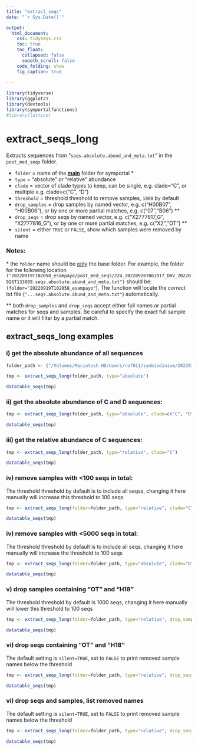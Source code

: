 ```yaml
---
title: "extract_seqs"
date: "`r Sys.Date()`"

output:
  html_document:
    css: tidyseqs.css
    toc: true
    toc_float:
      collapsed: false
      smooth_scroll: false
    code_folding: show
    fig_caption: true
    
---
```



```r
library(tidyverse)
library(ggplot2)
library(devtools)
library(symportalfunctions)
#library(lattice)

```

# extract_seqs_long

Extracts sequences from "`seqs.absolute.abund_and_meta.txt`" in the `post_med_seqs` folder.

-   `folder` = name of the [**main**]{.underline} folder for symportal \*
-   `type` = "absolute" or "relative" abundance
-   `clade` = vector of clade types to keep, can be single, e.g. clade="C", or multiple e.g. clade=c("C", "D")
-   `threshold` = threshold threshold to remove samples, `1000` by default
-   `drop_samples` = drop samples by named vector, e.g. c("H00B07", "H00B06"), or by one or more partial matches, e.g. c("07","B06") \*\*
-   `drop_seqs` = drop seqs by named vector, e.g. c("X2777817_G", "X2777816_G"), or by one or more partial matches, e.g. c("X2","OT") \*\*
-   `silent` = either `TRUE` or `FALSE`, show which samples were removed by name

### Notes:

\* the `folder` name should be [only]{.underline} the base folder. For example, the folder for the following location `("20220919T102058_esampayo/post_med_seqs/224_20220926T061917_DBV_20220926T133809.seqs.absolute.abund_and_meta.txt")` should be: `(folder="20220919T102058_esampayo"`). The function will locate the correct txt file (`"...seqs.absolute.abund_and_meta.txt"`) automatically.

\*\* both `drop_samples` and `drop_seqs` accept either full names or partial matches for seqs and samples. Be careful to specify the exact full sample name or it will filter by a partial match.

## extract_seqs_long examples

### i) get the absolute abundance of all sequences

```r

folder_path <- ("/Volumes/Macintosh HD/Users/rof011/symbiodinium/20230120T102936_esampayo") 

tmp <- extract_seqs_long(folder_path, type="absolute")

datatable_seqs(tmp)
```

### ii) get the absolute abundance of C and D sequences:

```r


tmp <- extract_seqs_long(folder_path, type="absolute", clade=c("C", "D"))

datatable_seqs(tmp)
```

### iii) get the relative abundance of C sequences:

```r
tmp <- extract_seqs_long(folder_path, type="relative", clade="C")

datatable_seqs(tmp)
```

### iv) remove samples with \<100 seqs in total:

The threshold threshold by default is to include all seqss, changing it here manually will increase this threshold to 100 seqs

```r
tmp <- extract_seqs_long(folder=folder_path, type="relative", clade="C", threshold=100)

datatable_seqs(tmp)
```

### iv) remove samples with \<5000 seqs in total:

The threshold threshold by default is to include all seqs, changing it here manually will increase the threshold to 100 seqs

```r
tmp <- extract_seqs_long(folder=folder_path, type="absolute", clade="D", threshold=500)

datatable_seqs(tmp)
```

### v) drop samples containing "OT" and "H18"

The threshold threshold by default is 1000 seqs, changing it here manually will lower this threshold to 100 seqs

```r
tmp <- extract_seqs_long(folder=folder_path, type="relative", drop_samples = c("OT", "H18"), silent=FALSE)

datatable_seqs(tmp)
```

### vi) drop seqs containing "OT" and "H18"

The default setting is `silent=TRUE`, set to `FALSE` to print removed sample names below the threshold

```r
tmp <- extract_seqs_long(folder=folder_path, type="relative", drop_seqs=c("X", "G"), silent=FALSE)

datatable_seqs(tmp)
```

### vi) drop seqs and samples, list removed names

The default setting is `silent=TRUE`, set to `FALSE` to print removed sample names below the threshold

```r
tmp <- extract_seqs_long(folder=folder_path, type="relative", drop_seqs=c("X", "G"), drop_samples = c("OT", "H18"), silent=FALSE)

datatable_seqs(tmp)
```

